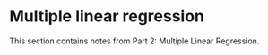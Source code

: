 # Multiple linear regression {#sec-part1-slr .unnumbered}

This section contains notes from Part 2: Multiple Linear Regression.
